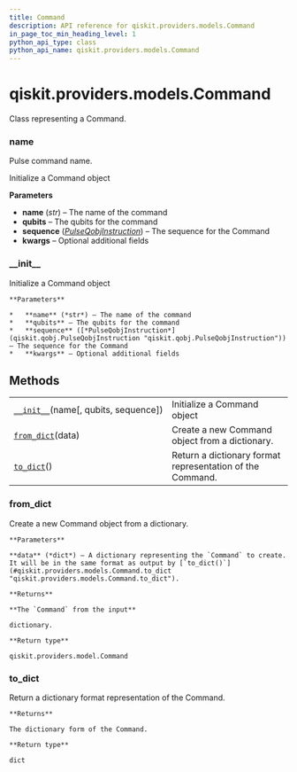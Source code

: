 ```yaml
---
title: Command
description: API reference for qiskit.providers.models.Command
in_page_toc_min_heading_level: 1
python_api_type: class
python_api_name: qiskit.providers.models.Command
---
```


# qiskit.providers.models.Command

<Class id="qiskit.providers.models.Command" isDedicatedPage={true} github="https://github.com/qiskit/qiskit/tree/stable/0.17/qiskit/providers/models/pulsedefaults.py" signature="Command(name, qubits=None, sequence=None, **kwargs)">
  Class representing a Command.

  ### name

  <Attribute id="qiskit.providers.models.Command.name">
    Pulse command name.
  </Attribute>

  Initialize a Command object

  **Parameters**

  *   **name** (*str*) – The name of the command
  *   **qubits** – The qubits for the command
  *   **sequence** ([*PulseQobjInstruction*](qiskit.qobj.PulseQobjInstruction "qiskit.qobj.PulseQobjInstruction")) – The sequence for the Command
  *   **kwargs** – Optional additional fields

  ### \_\_init\_\_

  <Function id="qiskit.providers.models.Command.__init__" signature="__init__(name, qubits=None, sequence=None, **kwargs)">
    Initialize a Command object

    **Parameters**

    *   **name** (*str*) – The name of the command
    *   **qubits** – The qubits for the command
    *   **sequence** ([*PulseQobjInstruction*](qiskit.qobj.PulseQobjInstruction "qiskit.qobj.PulseQobjInstruction")) – The sequence for the Command
    *   **kwargs** – Optional additional fields
  </Function>

  ## Methods

  |                                                                                                                               |                                                           |
  | ----------------------------------------------------------------------------------------------------------------------------- | --------------------------------------------------------- |
  | [`__init__`](#qiskit.providers.models.Command.__init__ "qiskit.providers.models.Command.__init__")(name\[, qubits, sequence]) | Initialize a Command object                               |
  | [`from_dict`](#qiskit.providers.models.Command.from_dict "qiskit.providers.models.Command.from_dict")(data)                   | Create a new Command object from a dictionary.            |
  | [`to_dict`](#qiskit.providers.models.Command.to_dict "qiskit.providers.models.Command.to_dict")()                             | Return a dictionary format representation of the Command. |

  ### from\_dict

  <Function id="qiskit.providers.models.Command.from_dict" signature="classmethod from_dict(data)">
    Create a new Command object from a dictionary.

    **Parameters**

    **data** (*dict*) – A dictionary representing the `Command` to create. It will be in the same format as output by [`to_dict()`](#qiskit.providers.models.Command.to_dict "qiskit.providers.models.Command.to_dict").

    **Returns**

    **The `Command` from the input**

    dictionary.

    **Return type**

    qiskit.providers.model.Command
  </Function>

  ### to\_dict

  <Function id="qiskit.providers.models.Command.to_dict" signature="to_dict()">
    Return a dictionary format representation of the Command.

    **Returns**

    The dictionary form of the Command.

    **Return type**

    dict
  </Function>
</Class>

